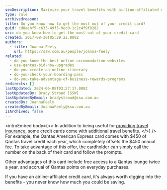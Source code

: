 ```yaml
---
seoDescription: Maximize your travel benefits with airline-affiliated credit cards and offset annual fees with rewards.
type: rule
archivedreason:
title: Do you know how to get the most out of your credit card?
guid: cd8aebf5-c633-49f5-9ec0-1c2c4f9f8282
uri: do-you-know-how-to-get-the-most-out-of-your-credit-card
created: 2017-08-30T05:29:22.000Z
authors:
  - title: Joanna Feely
    url: https://ssw.com.au/people/joanna-feely
related:
  - do-you-know-the-best-online-accommodation-websites
  - use-qantas-bid-now-upgrades
  - do-you-create-an-online-itinerary
  - do-you-check-your-boarding-pass
  - do-you-take-advantage-of-business-rewards-programs
redirects: []
lastUpdated: 2024-06-08T03:27:17.000Z
lastUpdatedBy: Brady Stroud [SSW]
lastUpdatedByEmail: bradystroud@ssw.com.au
createdBy: JoannaFeely
createdByEmail: JoannaFeely@ssw.com.au
isArchived: false
---
```


<introEmbed
  body={<>
In addition to being useful for [providing travel insurance](/do-you-know-what-sort-of-insurance-to-buy-when-travelling), some credit cards come with additional travel benefits.
  </>}
/>
For example, the Qantas American Express card comes with $450 of Qantas travel credit each year, which completely offsets the $450 annual fee. To take advantage of this offer, the cardholder can simply call the number on the back of their card and follow the prompts.

Other advantages of this card include free access to a Qantas lounge twice a year, and accrual of Qantas points on everyday purchases.

If you have an airline-affiliated credit card, it's always worth digging into the benefits - you never know how much you could be saving.
